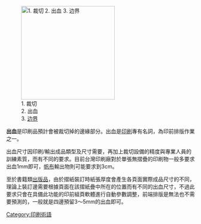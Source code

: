 {{Unreferenced |time=2009-07-23T06:49:53+00:00 }}<!-- 本调用由 {{subst:Unreferenced/auto}} 自动产生。 -->
{{Otheruses|subject=|other=同名的醫學名詞|出血}}
[[File:Bleeds (printing).jpg|thumb|250px|1. 裁切<br />
2. 出血<br />
3. [[边界_(排版)|边界]]]]

'''出血'''是印刷品預計會被裁切掉的邊緣部分。出血是[[印刷|印刷]]專有名詞，為印前排版作業之一。

出血尺寸因印刷/輸出成品類型及尺寸需要，再加上裁切設備的精度與專業人員的訓練素質，而有不同的要求。目前台灣印刷廠對於單張無摺疊的印刷物一般多要求出血1mm即可，[[帆布|帆布]]輸出物則可能要求到3cm。

至於書籍類[[出版品|出版品]]，由於摺紙裝訂時紙張厚度會產生各頁面實際成品尺寸的不同，理論上裝訂邊需要根據頁面在該摺紙疊中所在的位置而有不同的出血尺寸，不過此要求只會在具備此功能的印前組頁軟體進行自動參數調整，前端排版是無法也不需要預測的，一般就是四邊預留3～5mm的出血即可。

{{Newspaper-stub}}

[[Category:印刷術語|Category:印刷術語]]